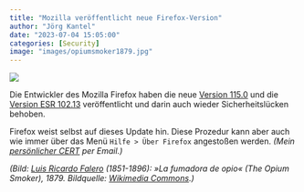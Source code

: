 ```yaml
---
title: "Mozilla veröffentlicht neue Firefox-Version"
author: "Jörg Kantel"
date: "2023-07-04 15:05:00"
categories: [Security]
image: "images/opiumsmoker1879.jpg"
---
```


[![](images/opiumsmoker1879-b.jpg)](https://upload.wikimedia.org/wikipedia/commons/thumb/5/57/Reclining_nude%2C_by_Luis_Ricardo_Falero.jpg/1024px-Reclining_nude%2C_by_Luis_Ricardo_Falero.jpg)

Die Entwickler des Mozilla Firefox  haben die neue [Version 115.0](https://www.mozilla.org/en-US/firefox/115.0/releasenotes/) und die [Version ESR 102.13](https://www.mozilla.org/en-US/firefox/102.13.0/releasenotes/) veröffentlicht und darin auch wieder Sicherheitslücken behoben.

Firefox weist selbst auf dieses Update hin. Diese Prozedur kann aber auch wie immer über das Menü `Hilfe > Über Firefox` angestoßen werden. *(Mein [persönlicher CERT](http://www.gwdg.de/~mreiman1/) per Email.)*

*(Bild: [Luis Ricardo Falero](https://de.wikipedia.org/wiki/Luis_Ricardo_Falero) (1851-1896): »La fumadora de opio« (The Opium Smoker), 1879. Bildquelle: [Wikimedia Commons](https://commons.wikimedia.org/wiki/File:Reclining_nude,_by_Luis_Ricardo_Falero.jpg).)*